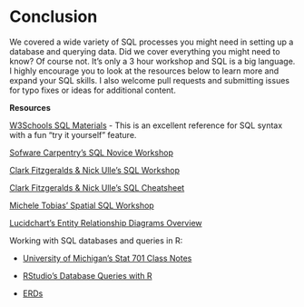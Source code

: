 # Conclusion {-}

We covered a wide variety of SQL processes you might need in setting up a database and querying data.  Did we cover everything you might need to know?  Of course not.  It's only a 3 hour workshop and SQL is a big language.  I highly encourage you to look at the resources below to learn more and expand your SQL skills.  I also welcome pull requests and submitting issues for typo fixes or ideas for additional content.

__Resources__

[W3Schools SQL Materials](https://www.w3schools.com/sql/default.asp) - This is an excellent reference for SQL syntax with a fun "try it yourself" feature.

[Sofware Carpentry's SQL Novice Workshop](http://swcarpentry.github.io/sql-novice-survey/)

[Clark Fitzgeralds & Nick Ulle's SQL Workshop](https://github.com/clarkfitzg/SQLworkshop)

[Clark Fitzgeralds & Nick Ulle's SQL Cheatsheet](https://github.com/clarkfitzg/SQLworkshop/blob/master/sql_cheatsheet.pdf)

[Michele Tobias' Spatial SQL Workshop](https://github.com/MicheleTobias/Spatial_SQL)

[Lucidchart's Entity Relationship Diagrams Overview](https://www.lucidchart.com/pages/er-diagrams)

Working with SQL databases and queries in R:

* [University of Michigan's Stat 701 Class Notes](http://dept.stat.lsa.umich.edu/~jerrick/courses/stat701/notes/sql.html)

* [RStudio's Database Queries with R](https://db.rstudio.com/getting-started/database-queries/)

* [ERDs](https://www.visual-paradigm.com/guide/data-modeling/what-is-entity-relationship-diagram/;WWWSESSIONID=E01E973081235B27A849921074B11D8A.www1#erd-data-models-physical)